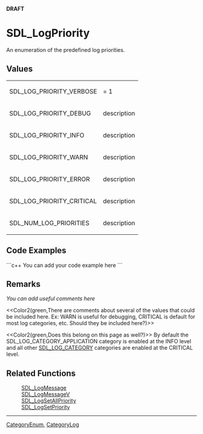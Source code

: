 <!-- pragma section-numbers off -->
<!-- pragma camelcase off -->
'''DRAFT'''

= SDL_LogPriority =
An enumeration of the predefined log priorities.


== Values ==
<!-- #The following content is included on <code>SDL_LogSetAllPriority, SDL_LogSetPriority, SDL_LogMessage, SDL_LogMessageV</code>.  Any changes between these comments will be reflected there as well.  Please use caution when editing.  Start Include here. -->
{|
|SDL_LOG_PRIORITY_VERBOSE
|= 1
|-
|SDL_LOG_PRIORITY_DEBUG
|description
|-
|SDL_LOG_PRIORITY_INFO
|description
|-
|SDL_LOG_PRIORITY_WARN
|description
|-
|SDL_LOG_PRIORITY_ERROR
|description
|-
|SDL_LOG_PRIORITY_CRITICAL
|description
|-
|SDL_NUM_LOG_PRIORITIES
|description
|}
<!-- #End Include here. -->

== Code Examples ==
```c++
You can add your code example here
```

== Remarks ==
''You can add useful comments here''

<<Color2(green,There are comments about several of the values that could be included here.  Ex: WARN is useful for debugging, CRITICAL is default for most log categories, etc. Should they be included here?)>>

<<Color2(green,Does this belong on this page as well?)>>
By default the SDL_LOG_CATEGORY_APPLICATION category is enabled at the INFO level and all other [[SDL_LOG_CATEGORY]] categories are enabled at the CRITICAL level.


== Related Functions ==
:[[SDL_LogMessage]]
:[[SDL_LogMessageV]]
:[[SDL_LogSetAllPriority]]
:[[SDL_LogSetPriority]]

----
[[CategoryEnum]], [[CategoryLog]]
